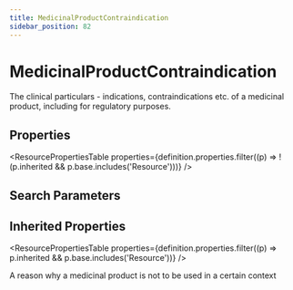```yaml
---
title: MedicinalProductContraindication
sidebar_position: 82
---
```


# MedicinalProductContraindication

The clinical particulars - indications, contraindications etc. of a medicinal product, including for regulatory purposes.

<Tabs queryString="intro-section">
<TabItem value="schema" label="Schema" default>


## Properties


<ResourcePropertiesTable properties={definition.properties.filter((p) => !(p.inherited && p.base.includes('Resource')))} />

## Search Parameters

<SearchParamsTable searchParams={definition.searchParameters} />

## Inherited Properties

<ResourcePropertiesTable properties={definition.properties.filter((p) => p.inherited && p.base.includes('Resource'))} />

</TabItem>
  <TabItem value="usage" label="Usage">
    <div>   <a name="scope"></a>      <p>    A reason why a medicinal product is not to be used in a certain context   </p>  </div>
    </TabItem>
  
  
  

</Tabs>

